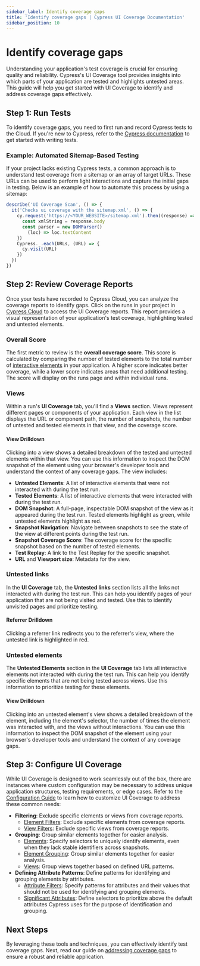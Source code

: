 ```yaml
---
sidebar_label: Identify coverage gaps
title: 'Identify coverage gaps | Cypress UI Coverage Documentation'
sidebar_position: 10
---
```


# Identify coverage gaps

Understanding your application's test coverage is crucial for ensuring quality and reliability. Cypress's UI Coverage tool provides insights into which parts of your application are tested and highlights untested areas. This guide will help you get started with UI Coverage to identify and address coverage gaps effectively.

## Step 1: Run Tests

To identify coverage gaps, you need to first run and record Cypress tests to the Cloud. If you're new to Cypress, refer to the [Cypress documentation](/app/end-to-end-testing/writing-your-first-end-to-end-test) to get started with writing tests.

### Example: Automated Sitemap-Based Testing

If your project lacks existing Cypress tests, a common approach is to understand test coverage from a sitemap or an array of target URLs. These URLs can be used to perform light interactions and capture the initial gaps in testing. Below is an example of how to automate this process by using a sitemap:

```js
describe('UI Coverage Scan', () => {
  it('Checks ui coverage with the sitemap.xml', () => {
    cy.request('https://<YOUR_WEBSITE>/sitemap.xml').then((response) => {
      const xmlString = response.body
      const parser = new DOMParser()
        (loc) => loc.textContent
    })
    Cypress._.each(URLs, (URL) => {
      cy.visit(URL)
    })
  })
})
```

## Step 2: Review Coverage Reports

Once your tests have recorded to Cypress Cloud, you can analyze the coverage reports to identify gaps. Click on the runs in your project in [Cypress Cloud](https://on.cypress.io/cloud) to access the UI Coverage reports. This report provides a visual representation of your application's test coverage, highlighting tested and untested elements.

### Overall Score

The first metric to review is the **overall coverage score**. This score is calculated by comparing the number of tested elements to the total number of [interactive elements](ui-coverage/core-concepts/interactivity) in your application. A higher score indicates better coverage, while a lower score indicates areas that need additional testing. The score will display on the runs page and within individual runs.

<DocsImage
  src="/img/ui-coverage/guides/cypress-ui-coverage-runs-list-with-uicov-score.png"
  alt="Cypress Cloud screenshot cropping to show a list of 4 runs with the details of the run like git commit, committer, branch, and the UI Coverage score of 11%"
/>

### Views

Within a run's **UI Coverage** tab, you'll find a **Views** section. Views represent different pages or components of your application. Each view in the list displays the URL or component path, the number of snapshots, the number of untested and tested elements in that view, and the coverage score.

<DocsImage
  src="/img/ui-coverage/guides/cypress-ui-coverage-list-of-views.png"
  alt="Cypress Cloud screenshot cropping to show a list of views within the UI Coverage tab including a lefthand navigation, a list of views and a filter"
/>

#### View Drilldown

Clicking into a view shows a detailed breakdown of the tested and untested elements within that view. You can use this information to inspect the DOM snapshot of the element using your browser's developer tools and understand the context of any coverage gaps. The view includes:

- **Untested Elements**: A list of interactive elements that were not interacted with during the test run.
- **Tested Elements**: A list of interactive elements that were interacted with during the test run.
- **DOM Snapshot**: A full-page, inspectable DOM snapshot of the view as it appeared during the test run. Tested elements highlight as green, while untested elements highlight as red.
- **Snapshot Navigation**: Navigate between snapshots to see the state of the view at different points during the test run.
- **Snapshot Coverage Score**: The coverage score for the specific snapshot based on the number of tested elements.
- **Test Replay**: A link to the Test Replay for the specific snapshot.
- **URL** and **Viewport size**: Metadata for the view.

<DocsImage
  src="/img/ui-coverage/guides/cypress-ui-coverage-view-drilldown.png"
  alt="Cypress Cloud screenshot cropping a single view within the cypress-documentation project showing the view's URL, the list of tested and untested elements and a DOM snapshot of the view"
/>

### Untested links

In the **UI Coverage** tab, the **Untested links** section lists all the links not interacted with during the test run. This can help you identify pages of your application that are not being visited and tested. Use this to identify unvisited pages and prioritize testing.

<DocsImage
  src="/img/ui-coverage/guides/cypress-ui-coverage-untested-links.png"
  alt="Cypress Cloud screenshot cropping the untested links section with a list of links that were not interacted with during the test run"
/>

#### Referrer Drilldown

Clicking a referrer link redirects you to the referrer's view, where the untested link is highlighted in red.

<DocsImage
  src="/img/ui-coverage/guides/cypress-ui-coverage-untested-link-view.png"
  alt="Cypress Cloud screenshot showing a view with the untested link highlighted in red"
/>


### Untested elements

The **Untested Elements** section in the **UI Coverage** tab lists all interactive elements not interacted with during the test run. This can help you identify specific elements that are not being tested across views. Use this information to prioritize testing for these elements.

<DocsImage
  src="/img/ui-coverage/guides/cypress-ui-coverage-untested-elements-expanded.png"
  alt="Cypress Cloud screenshot cropping the untested elements section with a list of elements that were not interacted with during the test run"
/>

#### View Drilldown

Clicking into an untested element's view shows a detailed breakdown of the element, including the element's selector, the number of times the element was interacted with, and the views without interactions. You can use this information to inspect the DOM snapshot of the element using your browser's developer tools and understand the context of any coverage gaps.

<DocsImage
  src="/img/ui-coverage/guides/cypress-ui-coverage-untested-elements-view-drilldown.png"
  alt="Cypress Cloud screenshot cropping a single untested element showing the element's selector, the number of times the element was interacted with, the views without interactions, and a full DOM snapshot of the view"
/>

## Step 3: Configure UI Coverage

While UI Coverage is designed to work seamlessly out of the box, there are instances where custom configuration may be necessary to address unique application structures, testing requirements, or edge cases. Refer to the [Configuration Guide](/ui-coverage/configuration/overview) to learn how to customize UI Coverage to address these common needs:

- **Filtering**: Exclude specific elements or views from coverage reports.
  - [Element Filters](/ui-coverage/configuration/elementfilters): Exclude specific elements from coverage reports.
  - [View Filters](/ui-coverage/configuration/viewfilters): Exclude specific views from coverage reports.
- **Grouping**: Group similar elements together for easier analysis.
  - [Elements](/ui-coverage/configuration/elements): Specify selectors to uniquely identify elements, even when they lack stable identifiers across snapshots.
  - [Element Grouping](/ui-coverage/configuration/elementgrouping): Group similar elements together for easier analysis.
  - [Views](/ui-coverage/configuration/views): Group views together based on defined URL patterns.
- **Defining Attribute Patterns**: Define patterns for identifying and grouping elements by attributes.
  - [Attribute Filters](/ui-coverage/configuration/attributefilters): Specify patterns for attributes and their values that should not be used for identifying and grouping elements.
  - [Significant Attributes](/ui-coverage/configuration/significantattributes): Define selectors to prioritize above the default attributes Cypress uses for the purpose of identification and grouping.

## Next Steps

By leveraging these tools and techniques, you can effectively identify test coverage gaps. Next, read our guide on [addressing coverage gaps](/ui-coverage/guides/address-coverage-gaps) to ensure a robust and reliable application.

